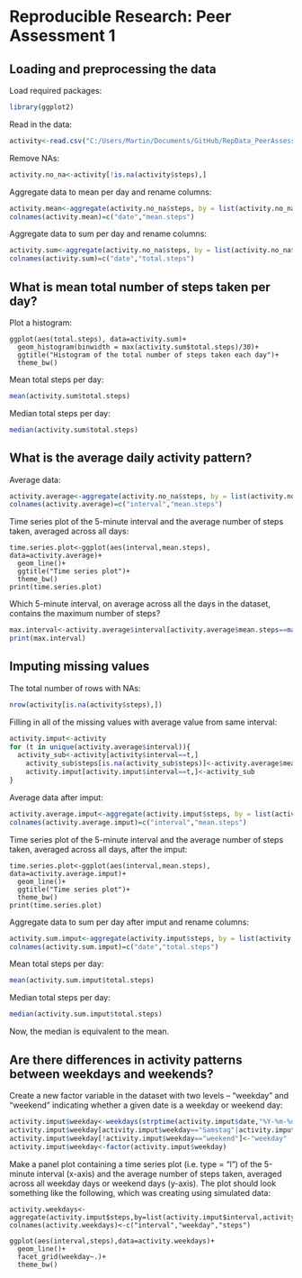 # Reproducible Research: Peer Assessment 1


## Loading and preprocessing the data

Load required packages:
```r
library(ggplot2) 
```

Read in the data:
```r
activity<-read.csv("C:/Users/Martin/Documents/GitHub/RepData_PeerAssessment1/activity/activity.csv") 
```

Remove NAs:
```r
activity.no_na<-activity[!is.na(activity$steps),]
```

Aggregate data to mean per day and rename columns:
```r
activity.mean<-aggregate(activity.no_na$steps, by = list(activity.no_na$date), FUN = mean)
colnames(activity.mean)=c("date","mean.steps")
```

Aggregate data to sum per day and rename columns:
```r
activity.sum<-aggregate(activity.no_na$steps, by = list(activity.no_na$date), FUN = sum)
colnames(activity.sum)=c("date","total.steps")
```

## What is mean total number of steps taken per day?
Plot a histogram:
```rfigure1
ggplot(aes(total.steps), data=activity.sum)+
  geom_histogram(binwidth = max(activity.sum$total.steps)/30)+
  ggtitle("Histogram of the total number of steps taken each day")+
  theme_bw()
```

Mean total steps per day:
```r
mean(activity.sum$total.steps)
```

Median total steps per day:
```r
median(activity.sum$total.steps)
```

## What is the average daily activity pattern?
Average data:
```r
activity.average<-aggregate(activity.no_na$steps, by = list(activity.no_na$interval), FUN = mean)
colnames(activity.average)=c("interval","mean.steps")
```
Time series plot of the 5-minute interval and the average number of steps taken, averaged across all days:
```rfigure2
time.series.plot<-ggplot(aes(interval,mean.steps), data=activity.average)+
  geom_line()+
  ggtitle("Time series plot")+
  theme_bw()
print(time.series.plot)
```

Which 5-minute interval, on average across all the days in the dataset, contains the maximum number of steps?
```r
max.interval<-activity.average$interval[activity.average$mean.steps==max(activity.average$mean.steps)]
print(max.interval)
```

## Imputing missing values
The total number of rows with NAs:
```r
nrow(activity[is.na(activity$steps),])
```

Filling in all of the missing values with average value from same interval:
```r
activity.imput<-activity
for (t in unique(activity.average$interval)){
  activity_sub<-activity[activity$interval==t,]
    activity_sub$steps[is.na(activity_sub$steps)]<-activity.average$mean.steps[activity.average$interval==t]
    activity.imput[activity.imput$interval==t,]<-activity_sub
}
```

Average data after imput:
```r
activity.average.imput<-aggregate(activity.imput$steps, by = list(activity.imput$interval), FUN = mean)
colnames(activity.average.imput)=c("interval","mean.steps")
```

Time series plot of the 5-minute interval and the average number of steps taken, averaged across all days, after the imput:
```rfigure3
time.series.plot<-ggplot(aes(interval,mean.steps), data=activity.average.imput)+
  geom_line()+
  ggtitle("Time series plot")+
  theme_bw()
print(time.series.plot)
```

Aggregate data to sum per day after imput and rename columns:
```r
activity.sum.imput<-aggregate(activity.imput$steps, by = list(activity.imput$date), FUN = sum)
colnames(activity.sum.imput)=c("date","total.steps")
```

Mean total steps per day:
```r
mean(activity.sum.imput$total.steps)
```

Median total steps per day:
```r
median(activity.sum.imput$total.steps)
```
Now, the median is equivalent to the mean.

## Are there differences in activity patterns between weekdays and weekends?

Create a new factor variable in the dataset with two levels -- "weekday" and "weekend" indicating whether a given date is a weekday or weekend day:
```r
activity.imput$weekday<-weekdays(strptime(activity.imput$date,"%Y-%m-%d"))
activity.imput$weekday[activity.imput$weekday=="Samstag"|activity.imput$weekday=="Sonntag"]<-"weekend"
activity.imput$weekday[!activity.imput$weekday=="weekend"]<-"weekday"
activity.imput$weekday<-factor(activity.imput$weekday)
```

Make a panel plot containing a time series plot (i.e. type = "l") of the 5-minute interval (x-axis) and the average number of steps taken, averaged across all weekday days or weekend days (y-axis). The plot should look something like the following, which was creating using simulated data:
```rfigure4
activity.weekdays<-aggregate(activity.imput$steps,by=list(activity.imput$interval,activity.imput$weekday),mean)
colnames(activity.weekdays)<-c("interval","weekday","steps")

ggplot(aes(interval,steps),data=activity.weekdays)+
  geom_line()+
  facet_grid(weekday~.)+
  theme_bw()
```

